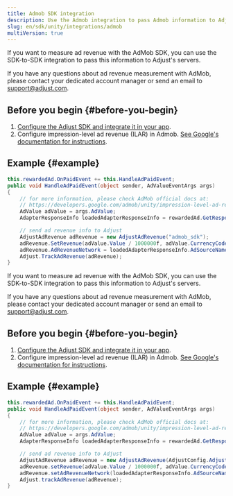 ```yaml
---
title: Admob SDK integration
description: Use the Admob integration to pass Admob information to Adjust's servers.
slug: en/sdk/unity/integrations/admob
multiVersion: true
---
```


<SdkVersion version="v5">

If you want to measure ad revenue with the AdMob SDK, you can use the SDK-to-SDK integration to pass this information to Adjust's servers.

<Callout type="note">

If you have any questions about ad revenue measurement with AdMob, please contact your dedicated account manager or send an email to support@adjust.com.

</Callout>

## Before you begin {#before-you-begin}

1. [Configure the Adjust SDK and integrate it in your app](/en/sdk/unity).
2. Configure impression-level ad revenue (ILAR) in Admob. [See Google's documentation for instructions](https://support.google.com/admob/answer/11322405).

## Example {#example}

```cs
this.rewardedAd.OnPaidEvent += this.HandleAdPaidEvent;
public void HandleAdPaidEvent(object sender, AdValueEventArgs args)
{
    // for more information, please check AdMob official docs at:
    // https://developers.google.com/admob/unity/impression-level-ad-revenue
    AdValue adValue = args.AdValue;
    AdapterResponseInfo loadedAdapterResponseInfo = rewardedAd.GetResponseInfo().GetLoadedAdapterResponseInfo();

    // send ad revenue info to Adjust
    AdjustAdRevenue adRevenue = new AdjustAdRevenue("admob_sdk");
    adRevenue.SetRevenue(adValue.Value / 1000000f, adValue.CurrencyCode);
    adRevenue.AdRevenueNetwork = loadedAdapterResponseInfo.AdSourceName;
    Adjust.TrackAdRevenue(adRevenue);
}
```

</SdkVersion>

<SdkVersion version="v4">

<MinorVersion added="v4.29.0">

If you want to measure ad revenue with the AdMob SDK, you can use the SDK-to-SDK integration to pass this information to Adjust's servers.

</MinorVersion>

<Callout type="note">

If you have any questions about ad revenue measurement with AdMob, please contact your dedicated account manager or send an email to support@adjust.com.

</Callout>

## Before you begin {#before-you-begin}

1. [Configure the Adjust SDK and integrate it in your app](/en/sdk/unity).
2. Configure impression-level ad revenue (ILAR) in Admob. [See Google's documentation for instructions](https://support.google.com/admob/answer/11322405).

## Example {#example}

```cs
this.rewardedAd.OnPaidEvent += this.HandleAdPaidEvent;
public void HandleAdPaidEvent(object sender, AdValueEventArgs args)
{
    // for more information, please check AdMob official docs at:
    // https://developers.google.com/admob/unity/impression-level-ad-revenue
    AdValue adValue = args.AdValue;
    AdapterResponseInfo loadedAdapterResponseInfo = rewardedAd.GetResponseInfo().GetLoadedAdapterResponseInfo();

    // send ad revenue info to Adjust
    AdjustAdRevenue adRevenue = new AdjustAdRevenue(AdjustConfig.AdjustAdRevenueSourceAdMob);
    adRevenue.setRevenue(adValue.Value / 1000000f, adValue.CurrencyCode);
    adRevenue.setAdRevenueNetwork(loadedAdapterResponseInfo.AdSourceName)
    Adjust.trackAdRevenue(adRevenue);
}
```

</SdkVersion>
